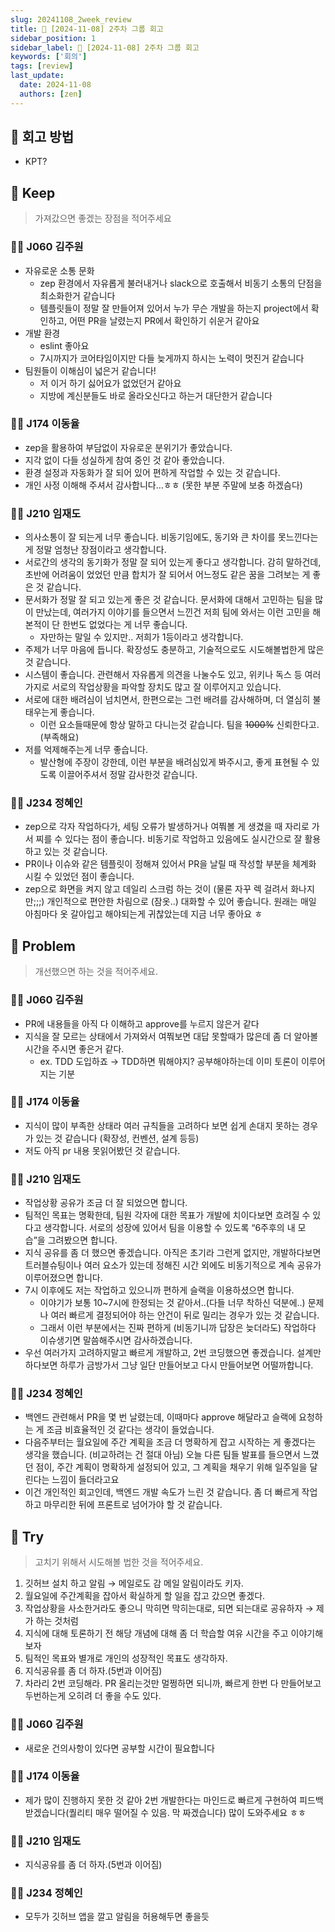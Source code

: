 ```yaml
---
slug: 20241108_2week_review
title: 📝 [2024-11-08] 2주차 그룹 회고
sidebar_position: 1
sidebar_label: 📝 [2024-11-08] 2주차 그룹 회고
keywords: ['회의']
tags: [review]
last_update:
  date: 2024-11-08
  authors: [zen]
---
```


## 📝 회고 방법

- KPT?

## 📝 Keep

> 가져갔으면 좋겠는 장점을 적어주세요


### 🧑‍💻 J060 김주원

- 자유로운 소통 문화
  - zep 환경에서 자유롭게 불러내거나 slack으로 호출해서 비동기 소통의 단점을 최소화한거 같습니다
  - 템플릿들이 정말 잘 만들어져 있어서 누가 무슨 개발을 하는지 project에서 확인하고, 어떤 PR을 날렸는지 PR에서 확인하기 쉬운거 같아요
- 개발 환경
  - eslint 좋아요
  - 7시까지가 코어타임이지만 다들 늦게까지 하시는 노력이 멋진거 같습니다
- 팀원들이 이해심이 넓은거 같습니다!
  - 저 이거 하기 싫어요가 없었던거 같아요
  - 지방에 계신분들도 바로 올라오신다고 하는거 대단한거 같습니다

### 🧑‍💻 J174 이동율

- zep을 활용하여 부담없이 자유로운 분위기가 좋았습니다.
- 지각 없이 다들 성실하게 참여 중인 것 같아 좋았습니다.
- 환경 설정과 자동화가 잘 되어 있어 편하게 작업할 수 있는 것 같습니다.
- 개인 사정 이해해 주셔서 감사합니다…ㅎㅎ (못한 부분 주말에 보충 하겠슴다)

### 🧑‍💻 J210 임재도

- 의사소통이 잘 되는게 너무 좋습니다. 비동기임에도, 동기와 큰 차이를 못느낀다는게 정말 엄청난 장점이라고 생각합니다.
- 서로간의 생각의 동기화가 정말 잘 되어 있는게 좋다고 생각합니다. 감히 말하건데, 초반에 어려움이 었었던 만큼 합치가 잘 되어서 어느정도 같은 꿈을 그려보는 게 좋은 것 같습니다.
- 문서화가 정말 잘 되고 있는게 좋은 것 같습니다. 문서화에 대해서 고민하는 팀을 많이 만났는데, 여러가지 이야기를 들으면서 느낀건 저희 팀에 와서는 이런 고민을 해본적이 단 한번도 없었다는 게 너무 좋습니다.
  - 자만하는 말일 수 있지만.. 저희가 1등이라고 생각합니다.
- 주제가 너무 마음에 듭니다. 확장성도 충분하고, 기술적으로도 시도해볼법한게 많은 것 같습니다.
- 시스템이 좋습니다. 관련해서 자유롭게 의견을 나눌수도 있고, 위키나 독스 등 여러가지로 서로의 작업상황을 파악할 장치도 많고 잘 이루어지고 있습니다.
- 서로에 대한 배려심이 넘치면서, 한편으로는 그런 배려를 감사해하며, 더 열심히 불태우는게 좋습니다.
  - 이런 요소들때문에 항상 말하고 다니는것 같습니다. 팀을 ~~1000%~~ 신뢰한다고. (부족해요)
- 저를 억제해주는게 너무 좋습니다.
  - 발산형에 주장이 강한데, 이런 부분을 배려심있게 봐주시고, 좋게 표현될 수 있도록 이끌어주셔서 정말 감사한것 같습니다.

### 🧑‍💻 J234 정혜인

- zep으로 각자 작업하다가, 세팅 오류가 발생하거나 여쭤볼 게 생겼을 때 자리로 가서 찌를 수 있다는 점이 좋습니다. 비동기로 작업하고 있음에도 실시간으로 잘 활용하고 있는 것 같습니다.
- PR이나 이슈와 같은 템플릿이 정해져 있어서 PR을 날릴 때 작성할 부분을 체계화 시킬 수 있었던 점이 좋습니다.
- zep으로 화면을 켜지 않고 데일리 스크럼 하는 것이 (물론 자꾸 렉 걸려서 화나지만;;;) 개인적으로 편안한 차림으로 (잠옷..) 대화할 수 있어 좋습니다. 원래는 매일 아침마다 옷 갈아입고 해야되는게 귀찮았는데 지금 너무 좋아요 ㅎ

## 📝 Problem

> 개선했으면 하는 것을 적어주세요.


### 🧑‍💻 J060 김주원

- PR에 내용들을 아직 다 이해하고 approve를 누르지 않은거 같다
- 지식을 잘 모르는 상태에서 가져와서 여쭤보면 대답 못할때가 많은데 좀 더 알아볼 시간을 주시면 좋은거 같다.
  - ex. TDD 도입하죠 → TDD하면 뭐해야지?  공부해야하는데 이미 토론이 이루어지는 기분

### 🧑‍💻 J174 이동율

- 지식이 많이 부족한 상태라 여러 규칙들을 고려하다 보면 쉽게 손대지 못하는 경우가 있는 것 같습니다 (확장성, 컨벤션, 설계 등등)
- 저도 아직 pr 내용 못읽어봤던 것 같습니다.

### 🧑‍💻 J210 임재도

- 작업상황 공유가 조금 더 잘 되었으면 합니다.
- 팀적인 목표는 명확한데, 팀원 각자에 대한 목표가 개발에 치이다보면 흐려질 수 있다고 생각합니다. 서로의 성장에 있어서 팀을 이용할 수 있도록 “6주후의 내 모습”을 그려봤으면 합니다.
- 지식 공유를 좀 더 했으면 좋겠습니다. 아직은 초기라 그런게 없지만, 개발하다보면 트러블슈팅이나 여러 요소가 있는데 정해진 시간 외에도 비동기적으로 계속 공유가 이루어졌으면 합니다.
- 7시 이후에도 저는 작업하고 있으니까 편하게 슬랙을 이용하셨으면 합니다.
  - 이야기가 보통 10~7시에 한정되는 것 같아서..(다들 너무 착하신 덕분에..) 문제나 여러 빠르게 결정되어야 하는 안건이 뒤로 밀리는 경우가 있는 것 같습니다.
  - 그래서 이런 부분에서는 진짜 편하게 (비동기니까 답장은 늦더라도) 작업하다 이슈생기면 말씀해주시면 감사하겠습니다.
- 우선 여러가지 고려하지말고 빠르게 개발하고, 2번 코딩했으면 좋겠습니다. 설계만 하다보면 하루가 금방가서 그냥 일단 만들어보고 다시 만들어보면 어떨까합니다.

### 🧑‍💻 J234 정혜인

- 백엔드 관련해서 PR을 몇 번 날렸는데, 이때마다 approve 해달라고 슬랙에 요청하는 게 조금 비효율적인 것 같다는 생각이 들었습니다.
- 다음주부터는 월요일에 주간 계획을 조금 더 명확하게 잡고 시작하는 게 좋겠다는 생각을 했습니다. (비교하려는 건 절대 아님) 오늘 다른 팀들 발표를 들으면서 느꼈던 점이, 주간 계획이 명확하게 설정되어 있고, 그 계획을 채우기 위해 일주일을 달린다는 느낌이 들더라고요
- 이건 개인적인 회고인데, 백엔드 개발 속도가 느린 것 같습니다. 좀 더 빠르게 작업하고 마무리한 뒤에 프론트로 넘어가야 할 것 같습니다.

## 📝 Try

> 고치기 위해서 시도해볼 법한 것을 적어주세요.


1. 깃허브 설치 하고 알림 → 메일로도 감 메일 알림이라도 키자.
2. 월요일에 주간계획을 잡아서 확실하게 할 일을 잡고 갔으면 좋겠다.
3. 작업상황을 사소한거라도 좋으니 막히면 막히는대로, 되면 되는대로 공유하자 → 제가 하는 것처럼
4. 지식에 대해 토론하기 전 해당 개념에 대해 좀 더 학습할 여유 시간을 주고 이야기해보자
5. 팀적인 목표와 별개로 개인의 성장적인 목표도 생각하자.
6. 지식공유를 좀 더 하자.(5번과 이어짐)
7. 차라리 2번 코딩해라. PR 올리는것만 멀쩡하면 되니까, 빠르게 한번 다 만들어보고 두번하는게 오히려 더 좋을 수도 있다.

### 🧑‍💻 J060 김주원

- 새로운 건의사항이 있다면 공부할 시간이 필요합니다

### 🧑‍💻 J174 이동율

- 제가 많이 진행하지 못한 것 같아 2번 개발한다는 마인드로 빠르게 구현하여 피드백 받겠습니다(퀄리티 매우 떨어질 수 있음. 막 짜겠습니다) 많이 도와주세요 ㅎㅎ

### 🧑‍💻 J210 임재도

- 지식공유를 좀 더 하자.(5번과 이어짐)

### 🧑‍💻 J234 정혜인

- 모두가 깃허브 앱을 깔고 알림을 허용해두면 좋을듯